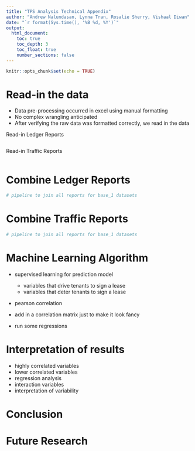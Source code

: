 ```yaml
---
title: "TPS Analysis Technical Appendix"
author: "Andrew Nalundasan, Lynna Tran, Rosalie Sherry, Vishaal Diwan"
date: "`r format(Sys.time(), '%B %d, %Y')`"
output: 
  html_document:
    toc: true
    toc_depth: 3
    toc_float: true
    number_sections: false
---
```


```r
knitr::opts_chunk$set(echo = TRUE)
```

# Read-in the data

+ Data pre-processing occurred in excel using manual formatting
+ No complex wrangling anticipated
+ After verifying the raw data was formatted correctly, we read in the data

Read-in Ledger Reports
```r

```


Read-in Traffic Reports 
```r

```


# Combine Ledger Reports 
```r
# pipeline to join all reports for base_1 datasets
```


# Combine Traffic Reports 
```r
# pipeline to join all reports for base_1 datasets
```


# Machine Learning Algorithm

+ supervised learning for prediction model

    + variables that drive tenants to sign a lease
    + variables that deter tenants to sign a lease


+ pearson correlation
+ add in a correlation matrix just to make it look fancy
+ run some regressions


# Interpretation of results

+ highly correlated variables
+ lower correlated variables
+ regression analysis
+ interaction variables
+ interpretation of variability

# Conclusion



# Future Research









